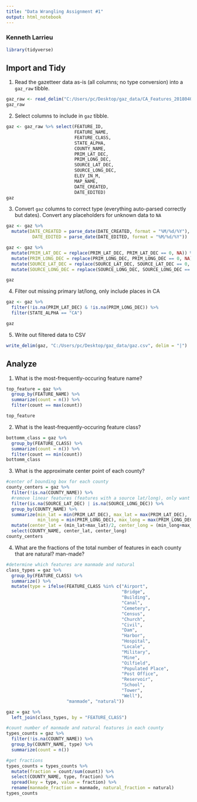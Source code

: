 ```yaml
---
title: "Data Wrangling Assignment #1"
output: html_notebook
---
```

### Kenneth Larrieu

``` r
library(tidyverse)
```

## Import and Tidy
1. Read the gazetteer data as-is (all columns; no type conversion) into a ```gaz_raw``` tibble.

``` r
gaz_raw <- read_delim("C:/Users/pc/Desktop/gaz_data/CA_Features_20180401.txt", "|")
gaz_raw
```

2. Select columns to include in ```gaz``` tibble.
``` r
gaz <- gaz_raw %>% select(FEATURE_ID,
                          FEATURE_NAME,
                          FEATURE_CLASS,
                          STATE_ALPHA,
                          COUNTY_NAME,
                          PRIM_LAT_DEC,
                          PRIM_LONG_DEC,
                          SOURCE_LAT_DEC,
                          SOURCE_LONG_DEC,
                          ELEV_IN_M,
                          MAP_NAME,
                          DATE_CREATED,
                          DATE_EDITED)
gaz
```
3. Convert ```gaz``` columns to correct type (everything auto-parsed correctly but dates). Convert any placeholders for unknown data to ```NA```
```r
gaz <- gaz %>%
  mutate(DATE_CREATED = parse_date(DATE_CREATED, format = "%M/%d/%Y"),
          DATE_EDITED = parse_date(DATE_EDITED, format = "%M/%d/%Y"))

gaz <- gaz %>%
  mutate(PRIM_LAT_DEC = replace(PRIM_LAT_DEC, PRIM_LAT_DEC == 0, NA)) %>%
  mutate(PRIM_LONG_DEC = replace(PRIM_LONG_DEC, PRIM_LONG_DEC == 0, NA)) %>%
  mutate(SOURCE_LAT_DEC = replace(SOURCE_LAT_DEC, SOURCE_LAT_DEC == 0, NA)) %>%
  mutate(SOURCE_LONG_DEC = replace(SOURCE_LONG_DEC, SOURCE_LONG_DEC == 0, NA))

gaz
```


4. Filter out missing primary lat/long, only include places in CA
```r
gaz <- gaz %>%
  filter(!is.na(PRIM_LAT_DEC) & !is.na(PRIM_LONG_DEC)) %>%
  filter(STATE_ALPHA == "CA")

gaz
```

5. Write out filtered data to CSV
```r
write_delim(gaz, "C:/Users/pc/Desktop/gaz_data/gaz.csv", delim = "|")
```

## Analyze

1. What is the most-frequently-occuring feature name?
```r
top_feature = gaz %>%
  group_by(FEATURE_NAME) %>%
  summarize(count = n()) %>%
  filter(count == max(count))

top_feature
```

2. What is the least-frequently-occuring feature class?
```r
bottomm_class = gaz %>%
  group_by(FEATURE_CLASS) %>%
  summarize(count = n()) %>%
  filter(count == min(count))
bottomm_class
```

3. What is the approximate center point of each county?
```r
#center of bounding box for each county
county_centers = gaz %>%
  filter(!is.na(COUNTY_NAME)) %>%
  #remove linear features (features with a source lat/long), only want point features
  filter(is.na(SOURCE_LAT_DEC) | is.na(SOURCE_LONG_DEC)) %>%
  group_by(COUNTY_NAME) %>%
  summarize(min_lat = min(PRIM_LAT_DEC), max_lat = max(PRIM_LAT_DEC),
            min_long = min(PRIM_LONG_DEC), max_long = max(PRIM_LONG_DEC)) %>%
  mutate(center_lat = (min_lat+max_lat)/2, center_long = (min_long+max_long)/2) %>%
  select(COUNTY_NAME, center_lat, center_long)
county_centers
```

4. What are the fractions of the total number of features in each county that are natural? man-made?
```r
#determine which features are manmade and natural
class_types = gaz %>%
  group_by(FEATURE_CLASS) %>%
  summarize() %>%
  mutate(type = ifelse(FEATURE_CLASS %in% c("Airport",
                                            "Bridge",
                                            "Building",
                                            "Canal",
                                            "Cemetery",
                                            "Census",
                                            "Church",
                                            "Civil",
                                            "Dam",
                                            "Harbor",
                                            "Hospital",
                                            "Locale",
                                            "Military",
                                            "Mine",
                                            "Oilfield",
                                            "Populated Place",
                                            "Post Office",
                                            "Reservoir",
                                            "School",
                                            "Tower",
                                            "Well"),
                       "manmade", "natural"))

gaz = gaz %>%
  left_join(class_types, by = "FEATURE_CLASS")

#count number of manmade and natural features in each county
types_counts = gaz %>%
  filter(!is.na(COUNTY_NAME)) %>%
  group_by(COUNTY_NAME, type) %>%
  summarize(count = n())

#get fractions
types_counts = types_counts %>%
  mutate(fraction = count/sum(count)) %>%
  select(COUNTY_NAME, type, fraction) %>%
  spread(key = type, value = fraction) %>%
  rename(manmade_fraction = manmade, natural_fraction = natural)
types_counts
```
